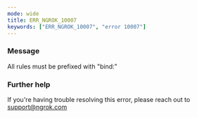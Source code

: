 ```yaml
---
mode: wide
title: ERR_NGROK_10007
keywords: ["ERR_NGROK_10007", "error 10007"]
---
```


### Message

All rules must be prefixed with "bind:"

### Further help

If you're having trouble resolving this error, please reach out to [support@ngrok.com](mailto:support@ngrok.com?subject=Help%20with%20ERR_NGROK_10007)
